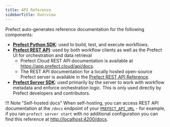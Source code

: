 ```yaml
---
title: API Reference
sidebarTitle: Overview
---
```



Prefect auto-generates reference documentation for the following components:

- **[Prefect Python SDK](/2.12/api-ref/python/)**: used to build, test, and execute workflows.
- **[Prefect REST API](/2.12/api-ref/rest-api/)**: used by both workflow clients as well as the Prefect UI for orchestration and data retrieval
    -  Prefect Cloud REST API documentation is available at <a href="https://app.prefect.cloud/api/docs" target="_blank">https://app.prefect.cloud/api/docs</a>.
    - The REST API documentation for a locally hosted open-source Prefect server is available in the [Prefect REST API Reference](/2.12/api-ref/rest-api-reference/).
- **[Prefect Server SDK](/2.12/api-ref/server/)**: used primarily by the server to work with workflow metadata and enforce orchestration logic. This is only used directly by Prefect developers and contributors.


!!! Note "Self-hosted docs"
    When self-hosting, you can access REST API documentation at the `/docs` endpoint of your [`PREFECT_API_URL`](/2.12/concepts/settings/#prefect_api_url) - for example, if you ran `prefect server start` with no additional configuration you can find this reference at <a href="http://localhost:4200/docs" target="_blank">http://localhost:4200/docs</a>.
    
